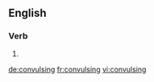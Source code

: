 
==English==

===Verb===
{{head|en}}

# {{present participle of|convulse|lang=en}}

[[de:convulsing]]
[[fr:convulsing]]
[[vi:convulsing]]
